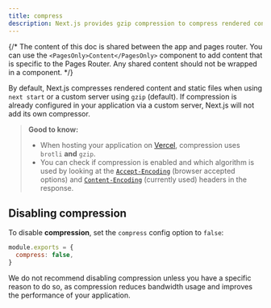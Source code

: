 ```yaml
---
title: compress
description: Next.js provides gzip compression to compress rendered content and static files, it only works with the server target. Learn more about it here.
---
```


{/* The content of this doc is shared between the app and pages router. You can use the `<PagesOnly>Content</PagesOnly>` component to add content that is specific to the Pages Router. Any shared content should not be wrapped in a component. */}

By default, Next.js compresses rendered content and static files when using `next start` or a custom server using `gzip` (default). If compression is already configured in your application via a custom server, Next.js will not add its own compressor.

> **Good to know:**
>
> - When hosting your application on [Vercel](https://vercel.com/docs/edge-network/compression), compression uses `brotli` **and** `gzip`.
> - You can check if compression is enabled and which algorithm is used by looking at the [`Accept-Encoding`](https://developer.mozilla.org/en-US/docs/Web/HTTP/Headers/Accept-Encoding) (browser accepted options) and [`Content-Encoding`](https://developer.mozilla.org/en-US/docs/Web/HTTP/Headers/Content-Encoding) (currently used) headers in the response.

## Disabling compression

To disable **compression**, set the `compress` config option to `false`:

```js filename="next.config.js"
module.exports = {
  compress: false,
}
```

We do not recommend disabling compression unless you have a specific reason to do so, as compression reduces bandwidth usage and improves the performance of your application.
